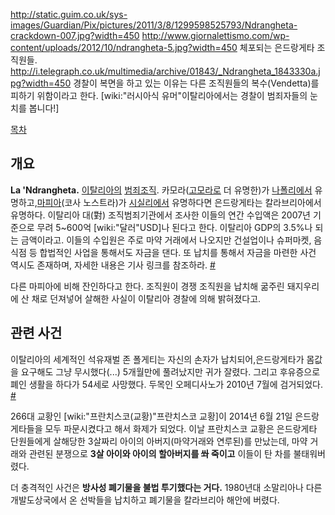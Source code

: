 http://static.guim.co.uk/sys-images/Guardian/Pix/pictures/2011/3/8/1299598525793/Ndrangheta-crackdown-007.jpg?width=450
http://www.giornalettismo.com/wp-content/uploads/2012/10/ndrangheta-5.jpg?width=450
체포되는 은드랑게타 조직원들.
http://i.telegraph.co.uk/multimedia/archive/01843/_Ndrangheta_1843330a.jpg?width=450
경찰이 복면을 하고 있는 이유는 다른 조직원들의 복수(Vendetta)를 피하기 위함이라고 한다. [wiki:"러시아식 유머"이탈리아에서는 경찰이 범죄자들의 눈치를 봅니다!]

[[목차]]
== 개요 ==
'''La 'Ndrangheta.''' 
[[이탈리아]]의 [[범죄조직]]. 카모라([[고모라]]로 더 유명한)가 [[나폴리]]에서 유명하고,[[마피아]](코사 노스트라)가 [[시실리]]에서 유명하다면 은드랑게타는 칼라브리아에서 유명하다. 이탈리아 대(對) 조직범죄기관에서 조사한 이들의 연간 수입액은 2007년 기준으로 무려 5~600억 [wiki:"달러"USD]나 된다고 한다. 이탈리아 GDP의 3.5%나 되는 금액이라고. 이들의 수입원은 주로 마약 거래에서 나오지만 건설업이나 슈퍼마켓, 음식점 등 합법적인 사업을 통해서도 자금을 댄다. 또 납치를 통해서 자금을 마련한 사건 역시도 존재하며, 자세한 내용은 기사 링크를 참조하라. [http://www.yonhapnews.co.kr/bulletin/2011/02/08/0200000000AKR20110208167700009.HTML?did=1179m #]

다른 마피아에 비해 잔인하다고 한다. 조직원이 경쟁 조직원을 납치해 굶주린 돼지우리에 산 채로 던져넣어 살해한 사실이 이탈리아 경찰에 의해 밝혀졌다고.

== 관련 사건 ==
이탈리아의 세계적인 석유재벌 존 폴게티는 자신의 손자가 납치되어,은드랑게타가 몸값을 요구해도 그냥 무시했다(...) 5개월만에 풀려났지만 귀가 잘렸다. 그리고 후유증으로 폐인 생활을 하다가 54세로 사망했다. 두목인 오페디사노가 2010년 7월에 검거되었다. [http://media.daum.net/foreign/others/view.html?cateid=1046&newsid=20100715021816343&p=seoul #]

266대 교황인 [wiki:"프란치스코(교황)"프란치스코 교황]이 2014년 6월 21일 은드랑게타들을 모두 파문시켰다고 해서 화제가 되었다. 이날 프란치스코 교황은 은드랑게타 단원들에게 살해당한 3살짜리 아이의 아버지(마약거래와 연루된)를 만났는데, 마약 거래와 관련된 분쟁으로 '''3살 아이와 아이의 할아버지를 쏴 죽이고''' 이들이 탄 차를 불태워버렸다.

더 충격적인 사건은 '''방사성 폐기물을 불법 투기했다는 거다.''' 1980년대 소말리아나 다른 개발도상국에서 온 선박들을 납치하고 폐기물을 칼라브리아 해안에 버렸다.



